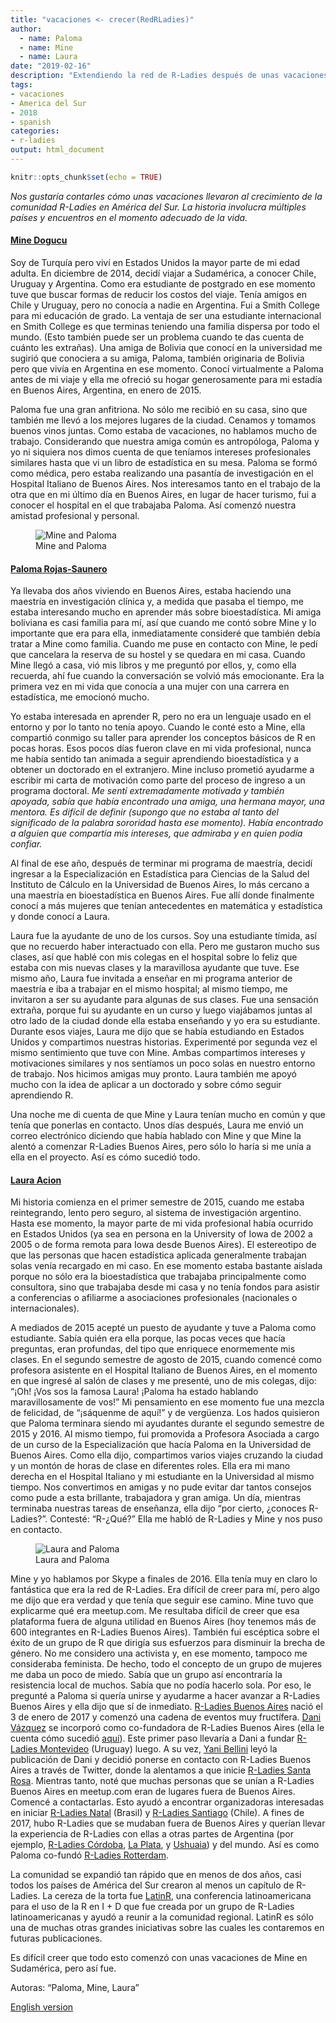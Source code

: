 ```yaml
---
title: "vacaciones <- crecer(RedRLadies)"
author:
  - name: Paloma
  - name: Mine
  - name: Laura
date: "2019-02-16"
description: "Extendiendo la red de R-Ladies después de unas vacaciones"
tags: 
- vacaciones
- America del Sur
- 2018
- spanish
categories:
- r-ladies
output: html_document
---
```


```r
knitr::opts_chunk$set(echo = TRUE)
```

*Nos gustaría contarles cómo unas vacaciones llevaron al crecimiento de la comunidad R-Ladies en América del Sur. La historia involucra múltiples países y encuentros en el momento adecuado de la vida.* 

#### [Mine Dogucu](https://twitter.com/MineDogucu)

Soy de Turquía pero viví en Estados Unidos la mayor parte de mi edad adulta. En diciembre de 2014, decidí viajar a Sudamérica, a conocer Chile, Uruguay y Argentina. Como era estudiante de postgrado en ese momento tuve que buscar formas de reducir los costos del viaje. Tenía amigos en Chile y Uruguay, pero no conocía a nadie en Argentina. Fui a Smith College para mi educación de grado. La ventaja de ser una estudiante internacional en Smith College es que terminas teniendo una familia dispersa por todo el mundo. (Esto también puede ser un problema cuando te das cuenta de cuánto les extrañas). Una amiga de Bolivia que conocí en la universidad me sugirió que conociera a su amiga, Paloma, también originaria de Bolivia pero que vivía en Argentina en ese momento. Conocí virtualmente a Paloma antes de mi viaje y ella me ofreció su hogar generosamente para mi estadía en Buenos Aires, Argentina, en enero de 2015.

Paloma fue una gran anfitriona. No sólo me recibió en su casa, sino que también me llevó a los mejores lugares de la ciudad. Cenamos y tomamos buenos vinos juntas. Como estaba de vacaciones, no hablamos mucho de trabajo. Considerando que nuestra amiga común es antropóloga, Paloma y yo ni siquiera nos dimos cuenta de que teníamos intereses profesionales similares hasta que vi un libro de estadística en su mesa. Paloma se formó como médica, pero estaba realizando una pasantía de investigación en el Hospital Italiano de Buenos Aires. Nos interesamos tanto en el trabajo de la otra que en mi último día en Buenos Aires, en lugar de hacer turismo, fui a conocer el hospital en el que trabajaba Paloma. Así comenzó nuestra amistad profesional y personal.

![Mine and Paloma](mine_paloma.jpg)

#### [Paloma Rojas-Saunero](https://twitter.com/palolili23)

Ya llevaba dos años viviendo en Buenos Aires, estaba haciendo una maestría en investigación clínica y, a medida que pasaba el tiempo, me estaba interesando mucho en aprender más sobre bioestadística. Mi amiga boliviana es casi familia para mí, así que cuando me contó sobre Mine y lo importante que era para ella, inmediatamente consideré que también debía tratar a Mine como familia. Cuando me puse en contacto con Mine, le pedí que cancelara la reserva de su hostel y se quedara en mi casa. Cuando Mine llegó a casa, vió mis libros y me preguntó por ellos, y, como ella recuerda, ahí fue cuando la conversación se volvió más emocionante. Era la primera vez en mi vida que conocía a una mujer con una carrera en estadística, me emocionó mucho.

Yo estaba interesada en aprender R, pero no era un lenguaje usado en el entorno y por lo tanto no tenía apoyo. Cuando le conté esto a Mine, ella compartió conmigo su taller para aprender los conceptos básicos de R en pocas horas. Esos pocos días fueron clave en mi vida profesional, nunca me había sentido tan animada a seguir aprendiendo bioestadística y a obtener un doctorado en el extranjero. Mine incluso prometió ayudarme a escribir mi carta de motivación como parte del proceso de ingreso a un programa doctoral. *Me sentí extremadamente motivada y también apoyada, sabía que había encontrado una amiga, una hermana mayor, una mentora. Es difícil de definir (supongo que no estaba al tanto del significado de la palabra sororidad hasta ese momento). Había encontrado a alguien que compartía mis intereses, que admiraba y en quien podía confiar.*

Al final de ese año, después de terminar mi programa de maestría, decidí ingresar a la Especialización en Estadística para Ciencias de la Salud del Instituto de Cálculo en la Universidad de Buenos Aires, lo más cercano a una maestría en bioestadística en Buenos Aires. Fue allí donde finalmente conocí a más mujeres que tenían antecedentes en matemática y estadística y donde conocí a Laura.

Laura fue la ayudante de uno de los cursos. Soy una estudiante tímida, así que no recuerdo haber interactuado con ella. Pero me gustaron mucho sus clases, así que hablé con mis colegas en el hospital sobre lo feliz que estaba con mis nuevas clases y la maravillosa ayudante que tuve. Ese mismo año, Laura fue invitada a enseñar en mi programa anterior de maestría e iba a trabajar en el mismo hospital; al mismo tiempo, me invitaron a ser su ayudante para algunas de sus clases. Fue una sensación extraña, porque fui su ayudante en un curso y luego viajábamos juntas al otro lado de la ciudad donde ella estaba enseñando y yo era su estudiante. Durante esos viajes, Laura me dijo que se había estudiando en Estados Unidos y compartimos nuestras historias. Experimenté por segunda vez el mismo sentimiento que tuve con Mine. Ambas compartimos intereses y motivaciones similares y nos sentíamos un poco solas en nuestro entorno de trabajo. Nos hicimos amigas muy pronto. Laura también me apoyó mucho con la idea de aplicar a un doctorado y sobre cómo seguir aprendiendo R.

Una noche me di cuenta de que Mine y Laura tenían mucho en común y que tenía que ponerlas en contacto. Unos días después, Laura me envió un correo electrónico diciendo que había hablado con Mine y que Mine la alentó a comenzar R-Ladies Buenos Aires, pero sólo lo haría si me unía a ella en el proyecto. Así es cómo sucedió todo.


#### [Laura Acion](https://twitter.com/_lacion_)

Mi historia comienza en el primer semestre de 2015, cuando me estaba reintegrando, lento pero seguro, al sistema de investigación argentino. Hasta ese momento, la mayor parte de mi vida profesional había ocurrido en Estados Unidos (ya sea en persona en la University of Iowa de 2002 a 2005 o de forma remota para Iowa desde Buenos Aires). El estereotipo de que las personas que hacen estadística aplicada generalmente trabajan solas venía recargado en mi caso. En ese momento estaba bastante aislada porque no sólo era la bioestadística que trabajaba principalmente como consultora, sino que trabajaba desde mi casa y no tenía fondos para asistir a conferencias o afiliarme a asociaciones profesionales (nacionales o internacionales).

A mediados de 2015 acepté un puesto de ayudante y tuve a Paloma como estudiante. Sabía quién era ella porque, las pocas veces que hacía preguntas, eran profundas, del tipo que enriquece enormemente mis clases. En el segundo semestre de agosto de 2015, cuando comencé como profesora asistente en el Hospital Italiano de Buenos Aires, en el momento en que ingresé al salón de clases y me presenté, uno de mis colegas, dijo: “¡Oh! ¡Vos sos la famosa Laura! ¡Paloma ha estado hablando maravillosamente de vos!" Mi pensamiento en ese momento fue una mezcla de felicidad, de "¡sáquenme de aquí!" y de vergüenza. Los hados quisieron que Paloma terminara siendo mi ayudantes durante el segundo semestre de 2015 y 2016. Al mismo tiempo, fui promovida a Profesora Asociada a cargo de un curso de la Especialización que hacía Paloma en la Universidad de Buenos Aires. Como ella dijo, compartimos varios viajes cruzando la ciudad y un montón de horas de clase en diferentes roles. Ella era mi mano derecha en el Hospital Italiano y mi estudiante en la Universidad al mismo tiempo. Nos convertimos en amigas y no pude evitar dar tantos consejos como pude a esta brillante, trabajadora y gran amiga. Un día, mientras terminaba nuestras tareas de enseñanza, ella dijo "por cierto, ¿conoces R-Ladies?". Contesté: "R-¿Qué?" Ella me habló de R-Ladies y Mine y nos puso en contacto.

![Laura and Paloma](laura_paloma.jpg)

Mine y yo hablamos por Skype a finales de 2016. Ella tenía muy en claro lo fantástica que era la red de R-Ladies. Era difícil de creer para mí, pero algo me dijo que era verdad y que tenía que seguir ese camino. Mine tuvo que explicarme qué era meetup.com. Me resultaba difícil de creer que esa plataforma fuera de alguna utilidad en Buenos Aires (hoy tenemos más de 600 integrantes en R-Ladies Buenos Aires). También fui escéptica sobre el éxito de un grupo de R que dirigía sus esfuerzos para disminuir la brecha de género. No me considero una activista y, en ese momento, tampoco me consideraba feminista. De hecho, todo el concepto de un grupo de mujeres me daba un poco de miedo. Sabía que un grupo así encontraría la resistencia local de muchos. Sabía que no podía hacerlo sola. Por eso, le pregunté a Paloma si quería unirse y ayudarme a hacer avanzar a R-Ladies Buenos Aires y ella dijo que sí de inmediato. 
[R-Ladies Buenos Aires](https://www.meetup.com/es-ES/rladies-buenos-aires/) nació el 3 de enero de 2017 y comenzó una cadena de eventos muy fructífera. [Dani Vázquez](https://twitter.com/d4tagirl) se incorporó como co-fundadora de R-Ladies Buenos Aires (ella le cuenta cómo sucedió [aquí](https://d4tagirl.com/2017/01/the-r-ladies-way)). Este primer paso llevaría a Dani a fundar [R-Ladies Montevideo](https://www.meetup.com/es-ES/rladies-montevideo/) (Uruguay) luego. A su vez, [Yani Bellini](https://twitter.com/yabellini) leyó la publicación de Dani y decidió ponerse en contacto con R-Ladies Buenos Aires a través de Twitter, donde la alentamos a que inicie  [R-Ladies Santa Rosa](https://www.meetup.com/es-ES/rladies-santa-rosa/). Mientras tanto, noté que muchas personas que se unían a R-Ladies Buenos Aires en meetup.com eran de lugares fuera de Buenos Aires. Comencé a contactarlas. Esto ayudó a encontrar organizadoras interesadas en iniciar [R-Ladies Natal](https://www.meetup.com/es-ES/rladies-natal/) (Brasil) y [R-Ladies Santiago](https://www.meetup.com/es-ES/rladies-scl/) (Chile). A fines de 2017, hubo R-Ladies que se mudaban fuera de Buenos Aires y querían llevar la experiencia de R-Ladies con ellas a otras partes de Argentina (por ejemplo, [R-Ladies Córdoba](https://www.meetup.com/es-ES/rladies-cordoba/), [La Plata](https://www.meetup.com/es-ES/rladies-la-plata/), y [Ushuaia](https://www.meetup.com/es-ES/rladies-ushuaia/)) y del mundo. Así es como Paloma co-fundó  [R-Ladies Rotterdam](https://www.meetup.com/es-ES/rladies-rotterdam/).

La comunidad se expandió tan rápido que en menos de dos años, casi todos los países de América del Sur crearon al menos un capítulo de R-Ladies. La cereza de la torta fue [LatinR](http://latin-r.com/en), una conferencia latinoamericana para el uso de la R en I + D que fue creada por un grupo de R-Ladies latinoamericanas y ayudó a reunir a la comunidad regional. LatinR es sólo una de muchas otras grandes iniciativas sobre las cuales les contaremos en futuras publicaciones.

Es difícil creer que todo esto comenzó con unas vacaciones de Mine en Sudamérica, pero así fue.

Autoras: "Paloma, Mine, Laura"

[English version](https://blog.rladies.org/post/vacation_grow_rladiesnetwork/)
